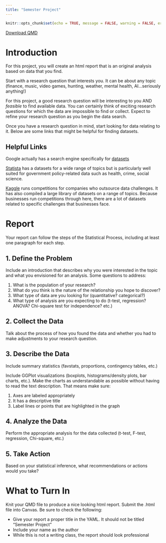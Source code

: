 ```yaml
---
title: "Semester Project"
---
```

```r
knitr::opts_chunk$set(echo = TRUE, message = FALSE, warning = FALSE, error = TRUE)
```
<a href="../Downloads/Semester_Project_Instructions.qmd" download="../Downloads/Semester_Project_Instructions.qmd" type="text/markdown" download class="button-download">
    Download QMD
</a>

# Introduction

For this project, you will create an html report that is an original analysis based on data that you find.  

Start with a research question that interests you.  It can be about any topic (finance, music, video games, hunting, weather, mental health, AI...seriously anything!)  

For this project, a good research question will be interesting to you AND *feasible* to find available data.  You can certainly think of exciting research questions for which the data are impossible to find or collect.  Expect to refine your research question as you begin the data search.  

Once you have a research question in mind, start looking for data relating to it.  Below are some links that might be helpful for finding datasets.  


## Helpful Links

Google actually has a search engine specifically for [datasets](https://datasetsearch.research.google.com/)

[Statista](https://www.statista.com/) has a datasets for a wide range of topics but is particularly well suited for government policy-related data such as health, crime, social science.  

[Kaggle](https://www.kaggle.com/datasets) runs competitions for companies who outsource data challenges.  It has also compiled a large library of datasets on a range of topics.  Because businesses run competitions through here, there are a lot of datasets related to specific challenges that businesses face.  

# Report

Your report can follow the steps of the Statistical Process, including at least one paragraph for each step.

## 1. Define the Problem

Include an introduction that describes why you were interested in the topic and what you envisioned for an analysis.  Some questions to address:

1. What is the population of your research?
2. What do you think is the nature of the relationship you hope to discover?
3. What type of data are you looking for (quantitative? categorical?)  
4. What type of analysis are you expecting to do (t-test, regression? ANOVA? Chi-square test for independence? etc.)

## 2. Collect the Data

Talk about the process of how you found the data and whether you had to make adjustments to your research question.

## 3. Describe the Data

Include summary statistics (favstats, proportions, contingency tables, etc.)

Include GGPlot visualizations (boxplots, histograms/density plots, bar charts, etc.).  Make the charts as understandable as possible without having to read the text description.  That means make sure:

1. Axes are labeled appropriately
2. It has a descriptive title
3. Label lines or points that are highlighted in the graph

## 4. Analyze the Data

Perform the appropriate analysis for the data collected (t-test, F-test, regression, Chi-square, etc.)

## 5. Take Action

Based on your statistical inference, what recommendations or actions would you take?  

# What to Turn In

Knit your QMD file to produce a nice looking html report.  Submit the .html file into Canvas.  Be sure to check the following:

  - Give your report a proper title in the YAML.  It should not be titled "Semester Project"
  - Include your name as the author
  - While this is not a writing class, the report should look professional